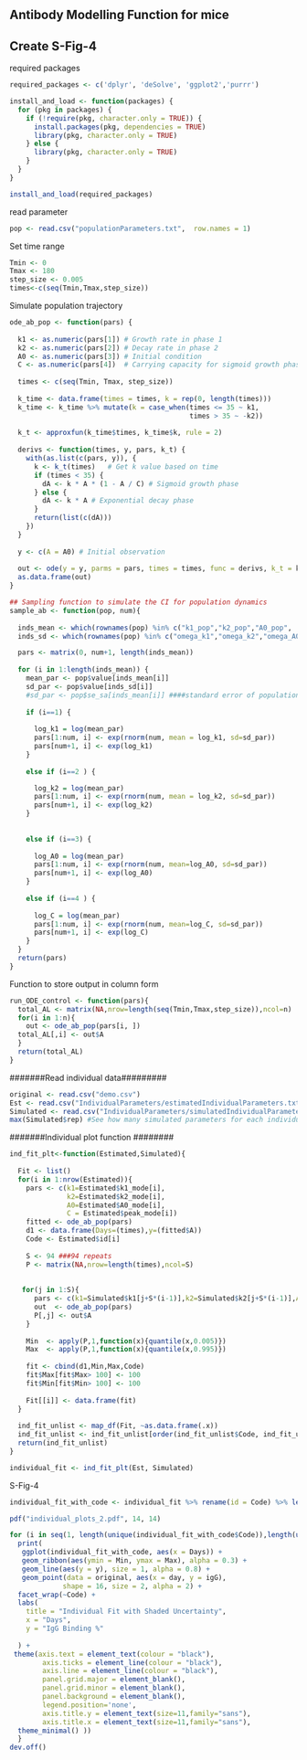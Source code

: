 ## Antibody Modelling Function for mice
## Create S-Fig-4


######### required packages ############
```r
required_packages <- c('dplyr', 'deSolve', 'ggplot2','purrr')

install_and_load <- function(packages) {
  for (pkg in packages) {
    if (!require(pkg, character.only = TRUE)) {  
      install.packages(pkg, dependencies = TRUE) 
      library(pkg, character.only = TRUE)        
    } else {
      library(pkg, character.only = TRUE)        
    }
  }
}

install_and_load(required_packages)
```

########### read parameter ############
```r
pop <- read.csv("populationParameters.txt",  row.names = 1)
```

######## Set time range ###########
```r
Tmin <- 0
Tmax <- 180 
step_size <- 0.005
times<-c(seq(Tmin,Tmax,step_size))
```



######### Simulate population trajectory ############
```r
ode_ab_pop <- function(pars) {
  
  k1 <- as.numeric(pars[1]) # Growth rate in phase 1
  k2 <- as.numeric(pars[2]) # Decay rate in phase 2
  A0 <- as.numeric(pars[3]) # Initial condition
  C <- as.numeric(pars[4])  # Carrying capacity for sigmoid growth phase
  
  times <- c(seq(Tmin, Tmax, step_size))
  
  k_time <- data.frame(times = times, k = rep(0, length(times)))
  k_time <- k_time %>% mutate(k = case_when(times <= 35 ~ k1, 
                                            times > 35 ~ -k2))
  
  k_t <- approxfun(k_time$times, k_time$k, rule = 2)
  
  derivs <- function(times, y, pars, k_t) {
    with(as.list(c(pars, y)), {
      k <- k_t(times)   # Get k value based on time
      if (times < 35) {
        dA <- k * A * (1 - A / C) # Sigmoid growth phase
      } else {
        dA <- k * A # Exponential decay phase
      }
      return(list(c(dA)))
    })
  }
  
  y <- c(A = A0) # Initial observation
  
  out <- ode(y = y, parms = pars, times = times, func = derivs, k_t = k_t)
  as.data.frame(out)
}
```

```r
## Sampling function to simulate the CI for population dynamics
sample_ab <- function(pop, num){
  
  inds_mean <- which(rownames(pop) %in% c("k1_pop","k2_pop","A0_pop", 'peak_pop')) #row number of parameters
  inds_sd <- which(rownames(pop) %in% c("omega_k1","omega_k2","omega_A0", "omega_peak"))

  pars <- matrix(0, num+1, length(inds_mean))
  
  for (i in 1:length(inds_mean)) {
    mean_par <- pop$value[inds_mean[i]]
    sd_par <- pop$value[inds_sd[i]]
    #sd_par <- pop$se_sa[inds_mean[i]] ####standard error of population parameter
    
    if (i==1) {
      
      log_k1 = log(mean_par)
      pars[1:num, i] <- exp(rnorm(num, mean = log_k1, sd=sd_par))
      pars[num+1, i] <- exp(log_k1)
    } 
    
    else if (i==2 ) {

      log_k2 = log(mean_par)
      pars[1:num, i] <- exp(rnorm(num, mean = log_k2, sd=sd_par))
      pars[num+1, i] <- exp(log_k2)
    } 
    
    
    else if (i==3) {
      
      log_A0 = log(mean_par)
      pars[1:num, i] <- exp(rnorm(num, mean=log_A0, sd=sd_par))
      pars[num+1, i] <- exp(log_A0)
    }
    
    else if (i==4 ) {
      
      log_C = log(mean_par)
      pars[1:num, i] <- exp(rnorm(num, mean=log_C, sd=sd_par))
      pars[num+1, i] <- exp(log_C)
    } 
  }
  return(pars)
}
```

############# Function to store output in column form ##############
```r
run_ODE_control <- function(pars){
  total_AL <- matrix(NA,nrow=length(seq(Tmin,Tmax,step_size)),ncol=n)
  for(i in 1:n){
    out <- ode_ab_pop(pars[i, ])
  total_AL[,i] <- out$A
  }
  return(total_AL)
}
```




#######Read individual data#########
```r
original <- read.csv("demo.csv") 
Est <- read.csv("IndividualParameters/estimatedIndividualParameters.txt",  sep = ",", comment.char = "", header = T)
Simulated <- read.csv("IndividualParameters/simulatedIndividualParameters.txt" ,sep = ",", comment.char = "", header = T)
max(Simulated$rep) #See how many simulated parameters for each individual
```
#######Individual plot function ########
```r


ind_fit_plt<-function(Estimated,Simulated){
  
  Fit <- list()
  for(i in 1:nrow(Estimated)){
    pars <- c(k1=Estimated$k1_mode[i],
              k2=Estimated$k2_mode[i],
              A0=Estimated$A0_mode[i],
              C = Estimated$peak_mode[i])
    fitted <- ode_ab_pop(pars)
    d1 <- data.frame(Days=(times),y=(fitted$A))
    Code <- Estimated$id[i]
    
    S <- 94 ###94 repeats
    P <- matrix(NA,nrow=length(times),ncol=S)
    
    
   for(j in 1:S){
      pars <- c(k1=Simulated$k1[j+S*(i-1)],k2=Simulated$k2[j+S*(i-1)],A0=Simulated$A0[j+S*(i-1)],C=Simulated$peak[j+S*(i-1)])
      out  <- ode_ab_pop(pars)
      P[,j] <- out$A
    }
    
    Min  <- apply(P,1,function(x){quantile(x,0.005)})
    Max  <- apply(P,1,function(x){quantile(x,0.995)})
    
    fit <- cbind(d1,Min,Max,Code)
    fit$Max[fit$Max> 100] <- 100
    fit$Min[fit$Min> 100] <- 100
    
    Fit[[i]] <- data.frame(fit)
  }
  
  ind_fit_unlist <- map_df(Fit, ~as.data.frame(.x))
  ind_fit_unlist <- ind_fit_unlist[order(ind_fit_unlist$Code, ind_fit_unlist$Days), ]
  return(ind_fit_unlist)
}

individual_fit <- ind_fit_plt(Est, Simulated)
```

######################################
############ S-Fig-4##################
######################################

```r
individual_fit_with_code <- individual_fit %>% rename(id = Code) %>% left_join(original[,c(1,5)], by = "id")

pdf("individual_plots_2.pdf", 14, 14)

for (i in seq(1, length(unique(individual_fit_with_code$Code)),length(unique(individual_fit_with_code$Code)))) {
  print(
   ggplot(individual_fit_with_code, aes(x = Days)) +
   geom_ribbon(aes(ymin = Min, ymax = Max), alpha = 0.3) +
   geom_line(aes(y = y), size = 1, alpha = 0.8) +
   geom_point(data = original, aes(x = day, y = igG), 
             shape = 16, size = 2, alpha = 2) +
  facet_wrap(~Code) +
  labs(
    title = "Individual Fit with Shaded Uncertainty",
    x = "Days",
    y = "IgG Binding %"
   
  ) +
 theme(axis.text = element_text(colour = "black"),
        axis.ticks = element_line(colour = "black"),
        axis.line = element_line(colour = "black"),
        panel.grid.major = element_blank(),
        panel.grid.minor = element_blank(),
        panel.background = element_blank(),
        legend.position='none',
        axis.title.y = element_text(size=11,family="sans"),
        axis.title.x = element_text(size=11,family="sans"),
  theme_minimal() ))
  }
dev.off()
```
